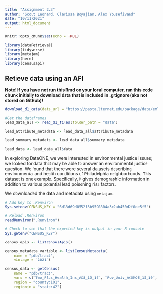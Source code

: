 ```yaml
---
title: "Assignment 2.3"
author: "Scout Leonard, Clarissa Boyajian, Alex Yousefivand"
date: "10/11/2021"
output: html_document
---
```


```r
knitr::opts_chunk$set(echo = TRUE)
```

```r
library(dataRetrieval)
library(tidyverse)
library(metajam)
library(here)
library(censusapi)
```
## Retieve data using an API


**Note! If you have not run this Rmd on your local computer, run this code chunk initially to download data that is included in .gitignore (aka not stored on GitHub)!**
```r

download_d1_data(data_url = "https://pasta.lternet.edu/package/data/eml/edi/998/1/406b624e7e71dcd400f677eb70cc8bde", path = ".", dir_name = "data")


```

```r
#Get the dataframes 
lead_data_all <- read_d1_files(folder_path = "data")

lead_attribute_metadata <- lead_data_all$attribute_metadata

lead_summary_metadata <- lead_data_all$summary_metadata

lead_data <- lead_data_all$data

```

In exploring DataONE, we were interested in environmental justice issues; we looked for data that may be able to answer an environmental justice question. We found that there were several datasets describing environmental and health conditions of Philadelphia neighborhoods. This dataset is one example. Specifically, it gives demographic information in addition to various potential lead poisoning risk factors. 

We downloaded the data and metadata using `metajam`. 

```r
# Add key to .Renviron
Sys.setenv(CENSUS_KEY = "6d33d69d0552f3b9590804a3c2ab450d2f0ee5f5")

# Reload .Renviron
readRenviron(".Renviron")

# Check to see that the expected key is output in your R console
Sys.getenv("CENSUS_KEY")
```

```r
census_apis <- listCensusApis()
```

```r
census_metadata_variable <- listCensusMetadata(
    name = "pdb/tract", 
    vintage = "2021")

census_data <- getCensus(
    name = "pdb/tract",
    vars = c("Two_Plus_Health_Ins_ACS_15_19", "Pov_Univ_ACSMOE_15_19", "Civ_noninst_pop_U19_ACSMOE_15_19", "Children_in_Pov_ACSMOE_15_19", "NH_Blk_alone_CEN_2010", "pct_Children_in_Pov_ACSMOE_15_19", "Tract"), 
    region = "county:101",
    regionin = "state:42")
```

